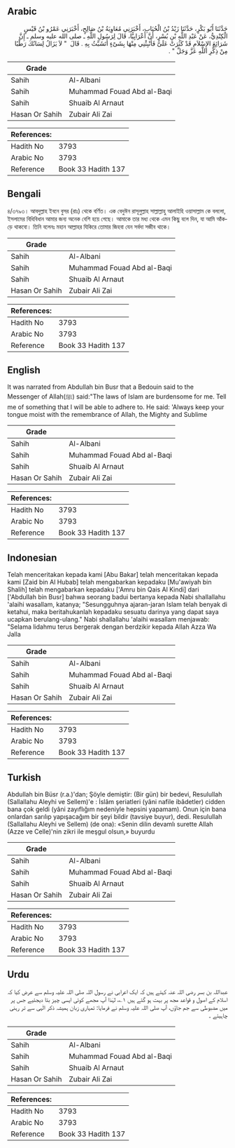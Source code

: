 ## Arabic


<div dir="rtl" lang="ar" style={{fontSize:'larger',backgroundColor:'#f8f9fa',padding:20}}>
حَدَّثَنَا أَبُو بَكْرٍ، حَدَّثَنَا زَيْدُ بْنُ الْحُبَابِ، أَخْبَرَنِي مُعَاوِيَةُ بْنُ صَالِحٍ، أَخْبَرَنِي عَمْرُو بْنُ قَيْسٍ الْكِنْدِيُّ، عَنْ عَبْدِ اللَّهِ بْنِ بُسْرٍ، أَنَّ أَعْرَابِيًّا، قَالَ لِرَسُولِ اللَّهِ ـ صلى الله عليه وسلم ـ إِنَّ شَرَائِعَ الإِسْلاَمِ قَدْ كَثُرَتْ عَلَىَّ فَأَنْبِئْنِي مِنْهَا بِشَىْءٍ أَتَشَبَّثُ بِهِ ‏.‏ قَالَ ‏ "‏ لاَ يَزَالُ لِسَانُكَ رَطْبًا مِنْ ذِكْرِ اللَّهِ عَزَّ وَجَلَّ ‏"‏ ‏.‏
</div>
<div style={{backgroundColor:'#f8f9fa',padding:20, marginBottom: 10}}><table> <thead> <tr> <th>Grade</th> <th></th> </tr> </thead> <tbody> <tr><td>Sahih</td><td>Al-Albani</td></tr><tr><td>Sahih</td><td>Muhammad Fouad Abd al-Baqi</td></tr><tr><td>Sahih</td><td>Shuaib Al Arnaut</td></tr><tr><td>Hasan Or Sahih</td><td>Zubair Ali Zai</td></tr></tbody></table><table> <thead> <tr> <th>References:</th> <th></th> </tr> </thead> <tbody><tr><td>Hadith No</td><td>3793</td></tr><tr><td>Arabic No</td><td>3793</td></tr><tr><td>Reference</td><td>Book 33 Hadith 137</td></tr></tbody></table></div>

## Bengali


<div dir="ltr" lang="bn" style={{fontSize:'larger',backgroundColor:'#f8f9fa',padding:20}}>
৪/৩৭৯৩। আবদুল্লাহ ইবনে বুসর (রাঃ) থেকে বর্ণিত। এক বেদুঈন রাসূলুল্লাহ সাল্লাল্লাহু আলাইহি ওয়াসাল্লাম কে বললো, ইসলামের বিধিবিধান আমার জন্য অনেক বেশি হয়ে গেছে। আমাকে তার মধ্য থেকে এমন কিছু বলে দিন, যা আমি আঁকড়ে থাকবো। তিনি বলেনঃ মহান আল্লাহর যিকিরে তোমার জিহবা যেন সর্বদা সজীব থাকে।
</div>
<div style={{backgroundColor:'#f8f9fa',padding:20, marginBottom: 10}}><table> <thead> <tr> <th>Grade</th> <th></th> </tr> </thead> <tbody> <tr><td>Sahih</td><td>Al-Albani</td></tr><tr><td>Sahih</td><td>Muhammad Fouad Abd al-Baqi</td></tr><tr><td>Sahih</td><td>Shuaib Al Arnaut</td></tr><tr><td>Hasan Or Sahih</td><td>Zubair Ali Zai</td></tr></tbody></table><table> <thead> <tr> <th>References:</th> <th></th> </tr> </thead> <tbody><tr><td>Hadith No</td><td>3793</td></tr><tr><td>Arabic No</td><td>3793</td></tr><tr><td>Reference</td><td>Book 33 Hadith 137</td></tr></tbody></table></div>

## English


<div dir="ltr" lang="en" style={{fontSize:'larger',backgroundColor:'#f8f9fa',padding:20}}>
It was narrated from Abdullah bin Busr that a Bedouin said to the Messenger of Allah(ﷺ) said:"The laws of Islam are burdensome for me. Tell me of something that I will be able to adhere to. He said: 'Always keep your tongue moist with the remembrance of Allah, the Mighty and Sublime
</div>
<div style={{backgroundColor:'#f8f9fa',padding:20, marginBottom: 10}}><table> <thead> <tr> <th>Grade</th> <th></th> </tr> </thead> <tbody> <tr><td>Sahih</td><td>Al-Albani</td></tr><tr><td>Sahih</td><td>Muhammad Fouad Abd al-Baqi</td></tr><tr><td>Sahih</td><td>Shuaib Al Arnaut</td></tr><tr><td>Hasan Or Sahih</td><td>Zubair Ali Zai</td></tr></tbody></table><table> <thead> <tr> <th>References:</th> <th></th> </tr> </thead> <tbody><tr><td>Hadith No</td><td>3793</td></tr><tr><td>Arabic No</td><td>3793</td></tr><tr><td>Reference</td><td>Book 33 Hadith 137</td></tr></tbody></table></div>

## Indonesian


<div dir="ltr" lang="id" style={{fontSize:'larger',backgroundColor:'#f8f9fa',padding:20}}>
Telah menceritakan kepada kami [Abu Bakar] telah menceritakan kepada kami [Zaid bin Al Hubab] telah mengabarkan kepadaku [Mu'awiyah bin Shalih] telah mengabarkan kepadaku ['Amru bin Qais Al Kindi] dari ['Abdullah bin Busr] bahwa seorang badui bertanya kepada Nabi shallallahu 'alaihi wasallam, katanya; "Sesungguhnya ajaran-jaran Islam telah benyak di ketahui, maka beritahukanlah kepadaku sesuatu darinya yang dapat saya ucapkan berulang-ulang." Nabi shallallahu 'alaihi wasallam menjawab: "Selama lidahmu terus bergerak dengan berdzikir kepada Allah Azza Wa Jalla
</div>
<div style={{backgroundColor:'#f8f9fa',padding:20, marginBottom: 10}}><table> <thead> <tr> <th>Grade</th> <th></th> </tr> </thead> <tbody> <tr><td>Sahih</td><td>Al-Albani</td></tr><tr><td>Sahih</td><td>Muhammad Fouad Abd al-Baqi</td></tr><tr><td>Sahih</td><td>Shuaib Al Arnaut</td></tr><tr><td>Hasan Or Sahih</td><td>Zubair Ali Zai</td></tr></tbody></table><table> <thead> <tr> <th>References:</th> <th></th> </tr> </thead> <tbody><tr><td>Hadith No</td><td>3793</td></tr><tr><td>Arabic No</td><td>3793</td></tr><tr><td>Reference</td><td>Book 33 Hadith 137</td></tr></tbody></table></div>

## Turkish


<div dir="ltr" lang="tr" style={{fontSize:'larger',backgroundColor:'#f8f9fa',padding:20}}>
Abdullah bin Büsr (r.a.)'dan; Şöyle demiştir: (Bir gün) bir bedevi, Resulullah (Sallallahu Aleyhi ve Sellem)'e : İslâm şeriatleri (yâni nafile ibâdetler) cidden bana çok geldi (yâni zayıflığım nedeniyle hepsini yapamam). Onun için bana onlardan sarılıp yapışacağım bir şeyi bildir (tavsiye buyur), dedi. Resulullah (Sallallahu Aleyhi ve Sellem) (de ona): «Senin dilin devamlı surette Allah (Azze ve Celle)'nin zikri ile meşgul olsun,» buyurdu
</div>
<div style={{backgroundColor:'#f8f9fa',padding:20, marginBottom: 10}}><table> <thead> <tr> <th>Grade</th> <th></th> </tr> </thead> <tbody> <tr><td>Sahih</td><td>Al-Albani</td></tr><tr><td>Sahih</td><td>Muhammad Fouad Abd al-Baqi</td></tr><tr><td>Sahih</td><td>Shuaib Al Arnaut</td></tr><tr><td>Hasan Or Sahih</td><td>Zubair Ali Zai</td></tr></tbody></table><table> <thead> <tr> <th>References:</th> <th></th> </tr> </thead> <tbody><tr><td>Hadith No</td><td>3793</td></tr><tr><td>Arabic No</td><td>3793</td></tr><tr><td>Reference</td><td>Book 33 Hadith 137</td></tr></tbody></table></div>

## Urdu


<div dir="rtl" lang="ur" style={{fontSize:'larger',backgroundColor:'#f8f9fa',padding:20}}>
عبداللہ بن بسر رضی اللہ عنہ کہتے ہیں کہ ایک اعرابی نے رسول اللہ صلی اللہ علیہ وسلم سے عرض کیا کہ اسلام کے اصول و قواعد مجھ پر بہت ہو گئے ہیں ۱؎، لہٰذا آپ مجھے کوئی ایسی چیز بتا دیجئیے جس پر میں مضبوطی سے جم جاؤں، آپ صلی اللہ علیہ وسلم نے فرمایا: تمہاری زبان ہمیشہ ذکر الٰہی سے تر رہنی چاہیئے ۔
</div>
<div style={{backgroundColor:'#f8f9fa',padding:20, marginBottom: 10}}><table> <thead> <tr> <th>Grade</th> <th></th> </tr> </thead> <tbody> <tr><td>Sahih</td><td>Al-Albani</td></tr><tr><td>Sahih</td><td>Muhammad Fouad Abd al-Baqi</td></tr><tr><td>Sahih</td><td>Shuaib Al Arnaut</td></tr><tr><td>Hasan Or Sahih</td><td>Zubair Ali Zai</td></tr></tbody></table><table> <thead> <tr> <th>References:</th> <th></th> </tr> </thead> <tbody><tr><td>Hadith No</td><td>3793</td></tr><tr><td>Arabic No</td><td>3793</td></tr><tr><td>Reference</td><td>Book 33 Hadith 137</td></tr></tbody></table></div>